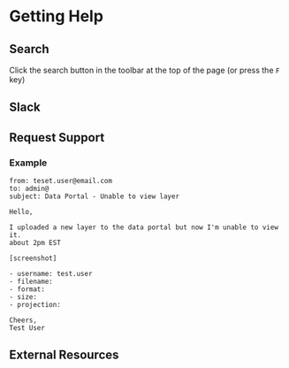 # Getting Help

## Search

Click the search button in the toolbar at the top of the page (or press the `F` key)

## Slack

## Request Support

### Example

    from: teset.user@email.com
    to: admin@
    subject: Data Portal - Unable to view layer

    Hello,

    I uploaded a new layer to the data portal but now I'm unable to view it.
    about 2pm EST

    [screenshot]

    - username: test.user
    - filename:
    - format:
    - size:
    - projection:

    Cheers,
    Test User

## External Resources
